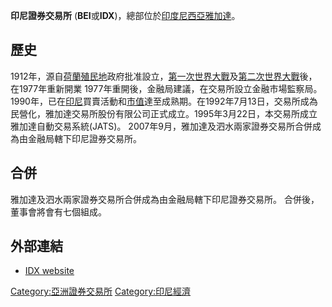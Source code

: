 {{Infobox_Company
| company_name = 印尼證券交易所
| key_people = 首席執行官：Erry Firmansyah
| company_type = [[證券交易所|證券交易所]]
| foundation = 1912年
| location_city = [[雅加達|雅加達]]
| location_country = [[印尼|印尼]]
| homepage = [http://www.idx.co.id/ www.idx.co.id]
}}

'''印尼證券交易所''' ('''BEI'''或'''IDX''')，總部位於[[印度尼西亞|印度尼西亞]][[雅加達|雅加達]]。

==歷史==
1912年，源自[[荷蘭|荷蘭]][[殖民地|殖民地]]政府批准設立，[[第一次世界大戰|第一次世界大戰]]及[[第二次世界大戰|第二次世界大戰]]後，在1977年重新開業 1977年重開後，金融局建議，在交易所設立金融市場監察局。1990年，已在[[印尼|印尼]]買賣活動和[[市值|市值]]達至成熟期。在1992年7月13日，交易所成為民營化，雅加達交易所股份有限公司正式成立。1995年3月22日，本交易所成立雅加達自動交易系統(JATS)。 2007年9月，雅加達及泗水兩家證券交易所合併成為由金融局轄下印尼證券交易所。

==合併==
雅加達及泗水兩家證券交易所合併成為由金融局轄下印尼證券交易所。 合併後，董事會將會有七個組成。

==外部連結==
* [http://www.idx.co.id/ IDX website] {{Webarchive|url=https://archive.is/20080416234051/http://www.idx.co.id/ |date=2008-04-16 }}

{{世界交易所联合会}}
{{印度尼西亚话题}}

[[Category:亞洲證券交易所|Category:亞洲證券交易所]]
[[Category:印尼經濟|Category:印尼經濟]]